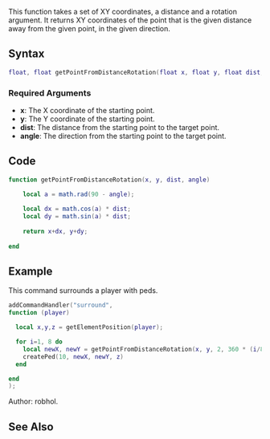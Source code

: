 {{Useful Function}}
<lowercasetitle></lowercasetitle>

This function takes a set of XY coordinates, a distance and a rotation argument. It returns XY coordinates of the point that is the given distance away from the given point, in the given direction.

==Syntax==
<syntaxhighlight lang="lua">float, float getPointFromDistanceRotation(float x, float y, float dist, float angle)</syntaxhighlight>

===Required Arguments===
* '''x''': The X coordinate of the starting point.
* '''y''': The Y coordinate of the starting point.
* '''dist''': The distance from the starting point to the target point.
* '''angle''': The direction from the starting point to the target point.

==Code==
<section name="Function source" class="both" show="true">
<syntaxhighlight lang="lua">
function getPointFromDistanceRotation(x, y, dist, angle)

    local a = math.rad(90 - angle);
 
    local dx = math.cos(a) * dist;
    local dy = math.sin(a) * dist;
 
    return x+dx, y+dy;
 
end
</syntaxhighlight>
</section>

==Example==
<section name="Server" class="server" show="true">
This command surrounds a player with peds.
<syntaxhighlight lang="lua">
addCommandHandler("surround",
function (player)

  local x,y,z = getElementPosition(player);

  for i=1, 8 do
    local newX, newY = getPointFromDistanceRotation(x, y, 2, 360 * (i/8));
    createPed(10, newX, newY, z)
  end

end
);
</syntaxhighlight>
</section>

Author: robhol.

==See Also==
{{Useful_Functions}}